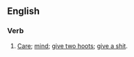 ==English==

===Verb===
{{en-verb|inf=to [[give]] [[a]] [[toss]]|gives a toss|giving a toss|gave a toss|given a toss}}

# {{context|British|chiefly|vulgar slang}} [[care|Care]]; [[mind]]; [[give two hoots]]; [[give a shit]].